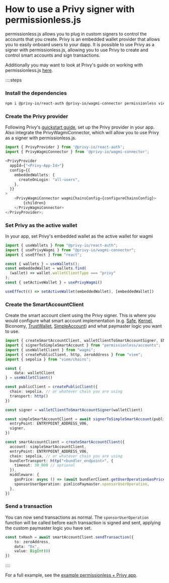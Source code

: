
<VersionWarning version="0.1" />

# How to use a Privy signer with permissionless.js

permissionless.js allows you to plug in custom signers to control the accounts that you create. Privy is an embedded wallet provider that allows you to easily onboard users to your dapp. It is possible to use Privy as a signer with permissionless.js, allowing you to use Privy to create and control smart accounts and sign transactions.

Additionally you may want to look at Privy's guide on working with permissionless.js [here](https://docs.privy.io/guide/react/recipes/account-abstraction/pimlico).

::::steps

### Install the dependencies

```bash
npm i @privy-io/react-auth @privy-io/wagmi-connector permissionless viem wagmi
```

### Create the Privy provider

Following Privy's [quickstart guide](https://docs.privy.io/guide/quickstart), set up the Privy provider in your app. Also integrate the PrivyWagmiConnector, which will allow you to use Privy as a signer with permissionless.js.

```ts
import { PrivyProvider } from '@privy-io/react-auth';
import { PrivyWagmiConnector } from '@privy-io/wagmi-connector';

<PrivyProvider
  appId={"<Privy-App-Id>"}
  config={{
    embeddedWallets: {
      createOnLogin: "all-users",
    },
  }}
>
    <PrivyWagmiConnector wagmiChainsConfig={configureChainsConfig}>
        {children}
    </PrivyWagmiConnector>
</PrivyProvider>;

```

### Set Privy as the active wallet

In your app, set Privy's embedded wallet as the active wallet for wagmi

```ts
import { useWallets } from "@privy-io/react-auth";
import { usePrivyWagmi } from "@privy-io/wagmi-connector";
import { useEffect } from "react";

const { wallets } = useWallets();
const embeddedWallet = wallets.find(
  (wallet) => wallet.walletClientType === "privy"
);
const { setActiveWallet } = usePrivyWagmi()

useEffect(() => setActiveWallet(embeddedWallet), [embeddedWallet])
```

### Create the SmartAccountClient

Create the smart account client using the Privy signer. This is where you would configure what smart account implementation (e.g. [Safe](/permissionless/accounts/use-safe-account), [Kernel](/permissionless/accounts/use-kernel-account), Biconomy, [TrustWallet](/permissionless/accounts/use-trustwallet-account), [SimpleAccount](/permissionless/accounts/use-simple-account)) and what paymaster logic you want to use.

```ts
import { createSmartAccountClient, walletClientToSmartAccountSigner, ENTRYPOINT_ADDRESS_V06 } from "permissionless";
import { signerToSimpleSmartAccount } from "permissionless/accounts";
import { useWalletClient } from "wagmi";
import { createPublicClient, http, zeroAddress } from "viem";
import { sepolia } from "viem/chains";

const {
    data: walletClient
} = useWalletClient()

const publicClient = createPublicClient({
  chain: sepolia, // or whatever chain you are using
  transport: http()
})

const signer = walletClientToSmartAccountSigner(walletClient)

const simpleSmartAccountClient = await signerToSimpleSmartAccount(publicClient, {
  entryPoint: ENTRYPOINT_ADDRESS_V06,
  signer,
})

const smartAccountClient = createSmartAccountClient({
  account: simpleSmartAccountClient,
  entryPoint: ENTRYPOINT_ADDRESS_V06,
  chain: sepolia, // or whatever chain you are using
  bundlerTransport: http("<bundler_endpoint>", {
    timeout: 30_000 // optional
  }),
  middleware: {
    gasPrice: async () => (await bundlerClient.getUserOperationGasPrice()).fast,
    sponsorUserOperation: pimlicoPaymaster.sponsorUserOperation,
  },
})
```

### Send a transaction

You can now send transactions as normal. The `sponsorUserOperation` function will be called before each transaction is signed and sent, applying the custom paymaster logic you have set.

```ts
const txHash = await smartAccountClient.sendTransaction({
    to: zeroAddress,
    data: "0x",
    value: BigInt(0)
})
```

::::

For a full example, see the [example permissionless + Privy app](https://github.com/pimlicolabs/privy-demo/blob/main/src/components/privy/privy.tsx).
